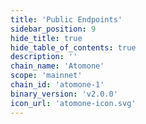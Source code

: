 ```yaml
---
title: 'Public Endpoints'
sidebar_position: 9
hide_title: true
hide_table_of_contents: true
description: ''
chain_name: 'Atomone'
scope: 'mainnet'
chain_id: 'atomone-1'
binary_version: 'v2.0.0'
icon_url: 'atomone-icon.svg'
---
```



<PageTitle
  iconUrl="img/atomone-icon.svg"
  title="Atomone Public Endpoints"
  chainId="atomone-1"
  version="v2.0.0"
/>

<PublicEndpoints chainId="atomone-1" />